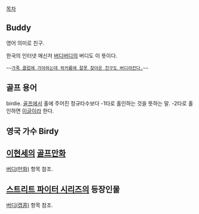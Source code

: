 [[목차]]

== Buddy ==
영어 의미로 친구.

한국의 인터넷 메신저 [[버디버디]]의 버디도 이 뜻이다.

 ~~[[마크 울프|가죽 클럽에 가야하는데 락커룸에 잘못 찾아온 친구도 버디라칸다.]]~~
== 골프 용어 ==
birdie. [[골프]]에서 홀에 주어진 정규타수보다 -1타로 홀인하는 것을 뜻하는 말. -2타로 홀인하면 [[이글]]이라 한다.

== 영국 가수 Birdy ==

== [[이현세]]의 [[골프]]만화 ==
[[버디(만화)]] 항목 참조.

== [[스트리트 파이터 시리즈]]의 등장인물 ==
[[버디(캡콤)]] 항목 참조.
